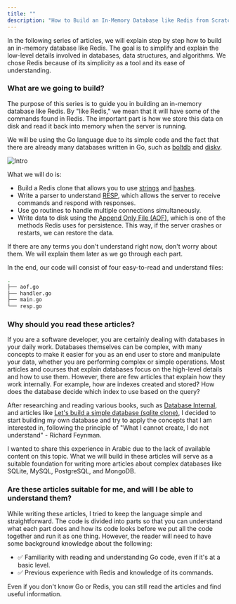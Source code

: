 ```yaml
---
title: ""
description: "How to Build an In-Memory Database like Redis from Scratch with Go"
---
```


In the following series of articles, we will explain step by step how to build an in-memory database like Redis. The goal is to simplify and explain the low-level details involved in databases, data structures, and algorithms. We chose Redis because of its simplicity as a tool and its ease of understanding.

### What are we going to build?
The purpose of this series is to guide you in building an in-memory database like Redis. By "like Redis," we mean that it will have some of the commands found in Redis. The important part is how we store this data on disk and read it back into memory when the server is running.

We will be using the Go language due to its simple code and the fact that there are already many databases written in Go, such as [boltdb](https://github.com/boltdb/bolt) and [diskv](https://github.com/peterbourgon/diskv).

![Intro](/images/diagram.svg)

What we will do is:

- Build a Redis clone that allows you to use [strings](https://redis.io/docs/data-types/strings/) and [hashes](https://redis.io/docs/data-types/hashes/).
- Write a parser to understand [RESP](https://redis.io/docs/reference/protocol-spec/), which allows the server to receive commands and respond with responses.
- Use go routines to handle multiple connections simultaneously.
- Write data to disk using the [Append Only File (AOF)](https://redis.io/docs/management/persistence/), which is one of the methods Redis uses for persistence. This way, if the server crashes or restarts, we can restore the data.

<Alert type="info">
If there are any terms you don't understand right now, don't worry about them. We will explain them later as we go through each part.
</Alert>

In the end, our code will consist of four easy-to-read and understand files:
```bash
.
├── aof.go
├── handler.go
├── main.go
└── resp.go
```

### Why should you read these articles?

If you are a software developer, you are certainly dealing with databases in your daily work. Databases themselves can be complex, with many concepts to make it easier for you as an end user to store and manipulate your data, whether you are performing complex or simple operations. Most articles and courses that explain databases focus on the high-level details and how to use them. However, there are few articles that explain how they work internally. For example, how are indexes created and stored? How does the database decide which index to use based on the query?

After researching and reading various books, such as [Database Internal](https://www.databass.dev/), and articles like [Let's build a simple database (sqlite clone)](https://cstack.github.io/db_tutorial/), I decided to start building my own database and try to apply the concepts that I am interested in, following the principle of "What I cannot create, I do not understand" - Richard Feynman.

I wanted to share this experience in Arabic due to the lack of available content on this topic. What we will build in these articles will serve as a suitable foundation for writing more articles about complex databases like SQLite, MySQL, PostgreSQL, and MongoDB.

### Are these articles suitable for me, and will I be able to understand them?

While writing these articles, I tried to keep the language simple and straightforward. The code is divided into parts so that you can understand what each part does and how its code looks before we put all the code together and run it as one thing. However, the reader will need to have some background knowledge about the following:

- ✅ Familiarity with reading and understanding Go code, even if it's at a basic level.
- ✅ Previous experience with Redis and knowledge of its commands.

<Alert type="warning">
Even if you don't know Go or Redis, you can still read the articles and find useful information.
</Alert>